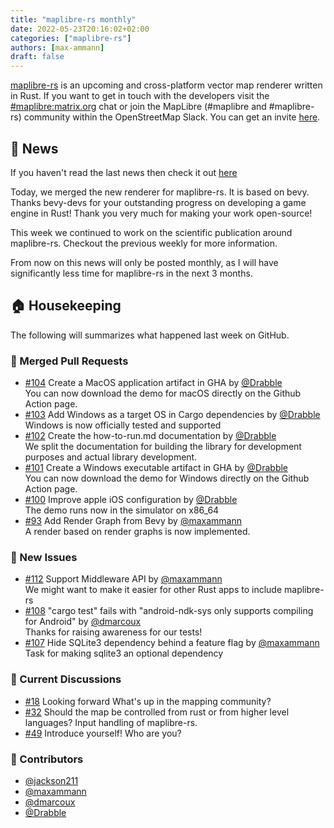 ```yaml
---
title: "maplibre-rs monthly"
date: 2022-05-23T20:16:02+02:00
categories: ["maplibre-rs"]
authors: [max-ammann]
draft: false
---
```


[maplibre-rs](https://github.com/maplibre/maplibre-rs) is an upcoming and cross-platform vector map renderer written in Rust. If you want to get in touch with the developers visit the [#maplibre:matrix.org](https://matrix.to/#/#mapr:matrix.org) chat or join the MapLibre (#maplibre and #maplibre-rs) community within the OpenStreetMap Slack. You can get an invite [here](https://slack.openstreetmap.us).

## 📰 News

If you haven't read the last news then check it out [here](news/2022-05-13-maplibre-rs-weekly)

Today, we merged the new renderer for maplibre-rs. It is based on bevy. Thanks bevy-devs for your outstanding progress on developing a game engine in Rust! Thank you very much for making your work open-source!

This week we continued to work on the scientific publication around maplibre-rs. Checkout the previous weekly for more information.

From now on this news will only be posted monthly, as I will have significantly less time for maplibre-rs in the next 3 months.

## 🏠 Housekeeping

The following will summarizes what happened last week on GitHub.

### 🎁 Merged Pull Requests

- [#104](https://github.com/maplibre/maplibre-rs/pull/104) Create a MacOS application artifact in GHA by [@Drabble](https://github.com/Drabble)<br />
  You can now download the demo for macOS directly on the Github Action page.
- [#103](https://github.com/maplibre/maplibre-rs/pull/103) Add Windows as a target OS in Cargo dependencies by [@Drabble](https://github.com/Drabble)<br />
  Windows is now officially tested and supported
- [#102](https://github.com/maplibre/maplibre-rs/pull/102) Create the how-to-run.md documentation by [@Drabble](https://github.com/Drabble)<br />
  We split the documentation for building the library for development purposes and actual library development.
- [#101](https://github.com/maplibre/maplibre-rs/pull/101) Create a Windows executable artifact in GHA by [@Drabble](https://github.com/Drabble)<br />
  You can now download the demo for Windows directly on the Github Action page.
- [#100](https://github.com/maplibre/maplibre-rs/pull/100) Improve apple iOS configuration by [@Drabble](https://github.com/Drabble)<br />
  The demo runs now in the simulator on x86_64
- [#93](https://github.com/maplibre/maplibre-rs/pull/93) Add Render Graph from Bevy by [@maxammann](https://github.com/maxammann)<br />
  A render based on render graphs is now implemented.

### 🎁 New Issues

- [#112](https://github.com/maplibre/maplibre-rs/issues/112) Support Middleware API by [@maxammann](https://github.com/maxammann)<br />
  We might want to make it easier for other Rust apps to include maplibre-rs
- [#108](https://github.com/maplibre/maplibre-rs/issues/108) &#34;cargo test&#34; fails with &#34;android-ndk-sys only supports compiling for Android&#34; by [@dmarcoux](https://github.com/dmarcoux)<br />
  Thanks for raising awareness for our tests!
- [#107](https://github.com/maplibre/maplibre-rs/issues/107) Hide SQLite3 dependency behind a feature flag by [@maxammann](https://github.com/maxammann)<br />
  Task for making sqlite3 an optional dependency

### 🧵 Current Discussions

- [#18](https://github.com/maplibre/maplibre-rs/discussions/18) Looking forward
  What's up in the mapping community?
- [#32](https://github.com/maplibre/maplibre-rs/discussions/32) Should the map be controlled from rust or from higher level languages?
  Input handling of maplibre-rs.
- [#49](https://github.com/maplibre/maplibre-rs/discussions/49) Introduce yourself!
  Who are you?

### 👋 Contributors

- [@jackson211](https://github.com/jackson211)
- [@maxammann](https://github.com/maxammann)
- [@dmarcoux](https://github.com/dmarcoux)
- [@Drabble](https://github.com/Drabble)
